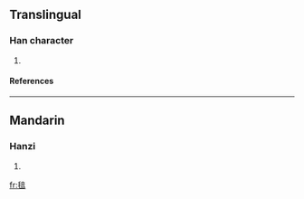 ==Translingual==
===Han character===
{{Han char|rn=82|rad=毛|as=08|sn=12|four=2071<sub>6</sub>|canj=竹山卜廿口 (HUYTR)}}
# {{defn|Han|sort=毛08}}
====References====
{{Han ref|kx=0594.110|dkj=16864|dj=0986.110|hdz=32000.140|uh=6BF0|ud=27632|bh=D9E3|bd=55779}}

----
==Mandarin==
===Hanzi===
{{cmn-hanzi|pin=[[péi]] (pei2)|wg=p'ei<sup>2</sup>}}
# {{defn|Mandarin}}

[[fr:毰]]